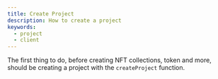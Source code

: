 ```yaml
---
title: Create Project
description: How to create a project
keywords:
  - project
  - client
---
```


The first thing to do, before creating NFT collections, token and more, should be creating a project with the `createProject` function.
 
 ```tsx file=../../../../../packages/sdk/examples/create_project.ts#L11-L24
```

